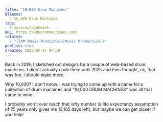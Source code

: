 ```yaml
---
title: "10,000 Drum Machines"
aliases:
  - 10,000 Drum Machines
tags:
  - sources/bookmark
URL: https://10kdrummachines.com/
related:
  - "[[🗺️ Music Production|Music Production]]"
publish: true
created: 2025-05-17 07:59
---
```


Back in 2019, I sketched out designs for a couple of web-based drum machines. I didn't actually code them until 2025 and then thought, ok, that was fun, I should make more.

Why 10,000? I don't know. I was trying to come up with a name for a collection of drum machines and "10,000 DRUM MACHINES" was all that came to mind.

I probably won't ever reach that lofty number (a life expectancy assumption of 75 years only gives me 13,165 days left), but maybe we can get closer if you help!